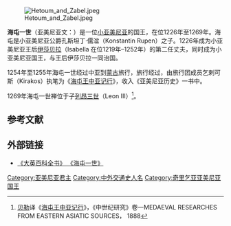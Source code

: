 [[File:Hetoum_and_Zabel.jpeg|frame]]

'''海屯一世'''（亚美尼亚文：'''{{lang|hy|Հեթում Ա}}'''）是一位[[奇里乞亚亚美尼亚王国|小亚美尼亚]]的国王，在位1226年至1269年。海屯是小亚美尼亚公爵孔斯坦丁·儒湓（Konstantin Rupen）之子。1226年成为小亚美尼亚王后[[伊莎貝拉_(小亞美尼亞)|伊莎贝拉]]（Isabella 在位1219年–1252年）的第二任丈夫，同时成为小亚美尼亚国王，与王后伊莎贝拉一同治国。

1254年至1255年海屯一世经过中亚到[[蒙古|蒙古]]旅行，旅行经过，由旅行团成员乞剌可斯（Kirakos）执笔为《[[海屯王中亚记行|海屯王中亚记行]]》，收入《亚美尼亚历史》一书中。

1269年海屯一世禅位于子[[列昂三世|列昂三世]]（Leon III）<ref>[[贝勒_(汉学家)|贝勒]]译《[[海屯王中亚记行|海屯王中亚记行]]》，《中世纪研究》卷一MEDAEVAL RESEARCHES FROM EASTERN ASIATIC SOURCES， 1888 </ref>。

==参考文献==
<div class="references-small">
<references />
</div>
==外部链接==
*[http://www.britannica.com/eb/topic-257875/Hayton  《大英百科全书》 《海屯一世》] {{Wayback|url=http://www.britannica.com/eb/topic-257875/Hayton |date=20070929205851 }}

{{Authority control}}
[[Category:亚美尼亚君主|Category:亚美尼亚君主]]
[[Category:中外交通史人名|Category:中外交通史人名]]
[[Category:奇里乞亚亚美尼亚国王|Category:奇里乞亚亚美尼亚国王]]